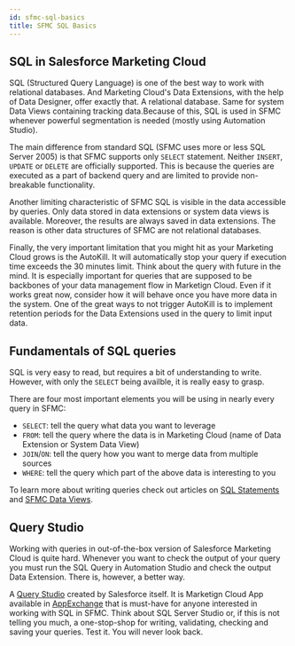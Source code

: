 ```yaml
---
id: sfmc-sql-basics
title: SFMC SQL Basics
---
```



<LeadText content='SELECT your best contacts FROM Salesforce Marketing Cloud WHERE Data Filter is not enough.' />

## SQL in Salesforce Marketing Cloud

SQL (Structured Query Language) is one of the best way to work with relational databases. And Marketing Cloud's Data Extensions, with the help of Data Designer, offer exactly that. A relational database. Same for system Data Views containing tracking data.Because of this, SQL is used in SFMC whenever powerful segmentation is needed (mostly using Automation Studio).

The main difference from standard SQL (SFMC uses more or less SQL Server 2005) is that SFMC supports only `SELECT` statement. Neither `INSERT`, `UPDATE` or `DELETE` are officially supported. This is because the queries are executed as a part of backend query and are limited to provide non-breakable functionality.

Another limiting characteristic of SFMC SQL is visible in the data accessible by queries. Only data stored in data extensions or system data views is available. Moreover, the results are always saved in data extensions. The reason is other data structures of SFMC are not relational databases.

Finally, the very important limitation that you might hit as your Marketing Cloud grows is the AutoKill. It will automatically stop your query if execution time exceeds the 30 minutes limit. Think about the query with future in the mind. It is especially important for queries that are supposed to be backbones of your data management flow in Marketign Cloud. Even if it works great now, consider how it will behave once you have more data in the system. One of the great ways to not trigger AutoKill is to implement retention periods for the Data Extensions used in the query to limit input data.

## Fundamentals of SQL queries

SQL is very easy to read, but requires a bit of understanding to write. However, with only the `SELECT` being availble, it is really easy to grasp.

There are four most important elements you will be using in nearly every query in SFMC:

* `SELECT`: tell the query what data you want to leverage
* `FROM`: tell the query where the data is in Marketing Cloud (name of Data Extension or System Data View)
* `JOIN`/`ON`: tell the query how you want to merge data from multiple sources
* `WHERE`: tell the query which part of the above data is interesting to you

To learn more about writing queries check out articles on [SQL Statements](/docs/sql/sfmc-sql-statements) and [SFMC Data Views](/docs/sql/sfmc-sql-system-data-views).

## Query Studio

Working with queries in out-of-the-box version of Salesforce Marketing Cloud is quite hard. Whenever you want to check the output of your query you must run the SQL Query in Automation Studio and check the output Data Extension. There is, however, a better way.

A [Query Studio](https://appexchange.salesforce.com/appxListingDetail?listingId=a0N3A00000FP3yFUAT) created by Salesforce itself. It is Marketign Cloud App available in [AppExchange](https://appexchange.salesforce.com/appxListingDetail?listingId=a0N3A00000FP3yFUAT) that is must-have for anyone interested in working with SQL in SFMC. Think about SQL Server Studio or, if this is not telling you much, a one-stop-shop for writing, validating, checking and saving your queries. Test it. You will never look back.

